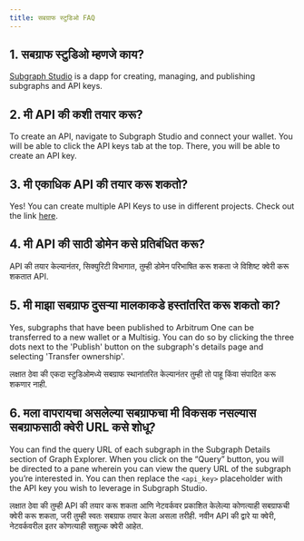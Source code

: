 ```yaml
---
title: सबग्राफ स्टुडिओ FAQ
---
```


## 1. सबग्राफ स्टुडिओ म्हणजे काय?

[Subgraph Studio](https://thegraph.com/studio/) is a dapp for creating, managing, and publishing subgraphs and API keys.

## 2. मी API की कशी तयार करू?

To create an API, navigate to Subgraph Studio and connect your wallet. You will be able to click the API keys tab at the top. There, you will be able to create an API key.

## 3. मी एकाधिक API की तयार करू शकतो?

Yes! You can create multiple API Keys to use in different projects. Check out the link [here](https://thegraph.com/studio/apikeys/).

## 4. मी API की साठी डोमेन कसे प्रतिबंधित करू?

API की तयार केल्यानंतर, सिक्युरिटी विभागात, तुम्ही डोमेन परिभाषित करू शकता जे विशिष्ट क्वेरी करू शकतात API.

## 5. मी माझा सबग्राफ दुसर्‍या मालकाकडे हस्तांतरित करू शकतो का?

Yes, subgraphs that have been published to Arbitrum One can be transferred to a new wallet or a Multisig. You can do so by clicking the three dots next to the 'Publish' button on the subgraph's details page and selecting 'Transfer ownership'.

लक्षात ठेवा की एकदा स्‍टुडिओमध्‍ये सबग्राफ स्‍थानांतरित केल्‍यानंतर तुम्‍ही तो पाहू किंवा संपादित करू शकणार नाही.

## 6. मला वापरायचा असलेल्या सबग्राफचा मी विकसक नसल्यास सबग्राफसाठी क्वेरी URL कसे शोधू?

You can find the query URL of each subgraph in the Subgraph Details section of Graph Explorer. When you click on the “Query” button, you will be directed to a pane wherein you can view the query URL of the subgraph you’re interested in. You can then replace the `<api_key>` placeholder with the API key you wish to leverage in Subgraph Studio.

लक्षात ठेवा की तुम्ही API की तयार करू शकता आणि नेटवर्कवर प्रकाशित केलेल्या कोणत्याही सबग्राफची क्वेरी करू शकता, जरी तुम्ही स्वतः सबग्राफ तयार केला असला तरीही. नवीन API की द्वारे या क्वेरी, नेटवर्कवरील इतर कोणत्याही सशुल्क क्वेरी आहेत.
